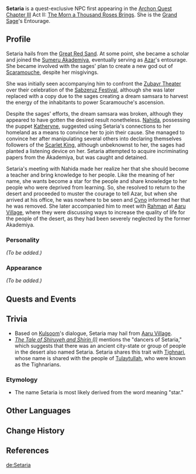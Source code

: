 {{Meta
<!-- Remove this template after adding the missing info -->
|missing_NPC_profile  = yes
}}
{{Character Infobox
|type             = Quest NPC
|image            = NPC Setaria.png
|region           = Sumeru
|affiliation      = Sumeru Akademiya
|affiliationNote  = formerly
|title            = Researcher
|voiceEN          = [[imdb:nm11767862|Cat Protano]]<ref>Twitter: [https://twitter.com/catprotano/status/1562473830546755585 EN VA Self Announcement]</ref>
|voiceJP          = 
|voiceCN          = 
|voiceKR          = 
}}
'''Setaria''' is a quest-exclusive NPC first appearing in the [[Archon Quest]] [[Chapter III]] Act II: [[The Morn a Thousand Roses Brings]]. She is the [[Azar|Grand Sage]]'s Entourage.
<!--
==Location==
<gallery>
NPC Location Setaria.png|Setaria's location
NPC Location Setaria Context.png|Additional context
</gallery>
-->

==Profile==
Setaria hails from the [[Great Red Sand]]. At some point, she became a scholar and joined the [[Sumeru Akademiya]], eventually serving as [[Azar]]'s entourage. She became involved with the sages' plan to create a new god out of [[Scaramouche]], despite her misgivings.

She was initially seen accompanying him to confront the [[Zubayr Theater]] over their celebration of the [[Sabzeruz Festival]], although she was later replaced with a copy due to the sages creating a dream samsara to harvest the energy of the inhabitants to power Scaramouche's ascension.

Despite the sages' efforts, the dream samsara was broken, although they appeared to have gotten the desired result nonetheless. [[Nahida]], possessing the puppet [[Katheryne]], suggested using Setaria's connections to her homeland as a means to convince her to join their cause. She managed to convince her after manipulating several others into declaring themselves followers of the [[Scarlet King]], although unbeknownst to her, the sages had planted a listening device on her. Setaria attempted to acquire incriminating papers from the Akademiya, but was caught and detained.

Setaria's meeting with Nahida made her realize her that she should become a teacher and bring knowledge to her people. Like the meaning of her name, she wants become a star for the people and share knowledge to her people who were deprived from learning. So, she resolved to return to the desert and proceeded to muster the courage to tell Azar, but when she arrived at his office, he was nowhere to be seen and [[Cyno]] informed her that he was removed. She later accompanied him to meet with [[Rahman]] at [[Aaru Village]], where they were discussing ways to increase the quality of life for the people of the desert, as they had been severely neglected by the former Akademiya.

===Personality===
''(To be added.)''

===Appearance===
''(To be added.)''

==Quests and Events==
{{Quests and Events
|Jnagarbha Day = cutscene
}}

==Trivia==
*Based on [[Kulsoom]]'s dialogue, Setaria may hail from [[Aaru Village]].
*''[[The Tale of Shiruyeh and Shirin (I)]]'' mentions the "dancers of Setaria," which suggests that there was an ancient city-state or group of people in the desert also named Setaria. Setaria shares this trait with [[Tighnari]], whose name is shared with the people of [[Tulaytullah]], who were known as the Tighnarians.

===Etymology===
*The name Setaria is most likely derived from the word {{lang|''Sitara''|sa=सितारा}} meaning "star."

==Other Languages==
{{Other Languages
|default_hidden = 1
|en      = Setaria
|zhs     = 塞塔蕾
|zhs_rm  = Sāitǎlěi
|zht     = 塞塔蕾
|zht_rm  = Sāitǎlěi
|ja      = セタレ
|ja_rm   = Setare
|ko      = 세타르
|ko_rm   = Setareu
|es      = Setaria
|fr      = Setaria
|ru      = Сетария
|th      = Setaria
|vi      = Setaria
|de      = Setaria
|id      = Setaria
|pt      = Setaria
|tr      = Setaria
|it      = Setaria
}}

==Change History==
{{Change History|3.0}}

==References==
{{Reflist}}

[[de:Setaria]]